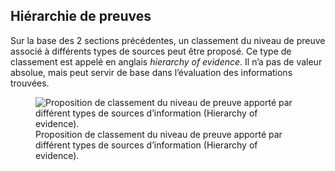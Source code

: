 ## Hiérarchie de preuves

Sur la base des 2 sections précédentes, un classement du niveau de preuve associé à différents types de sources peut être proposé. Ce type de classement est appelé en anglais *hierarchy of evidence*. Il n’a pas de valeur absolue, mais peut servir de base dans l’évaluation des informations trouvées.

![Proposition de classement du niveau de preuve apporté par différent types de sources d'information (Hierarchy of evidence).](figs/hierarchie_preuves.png)